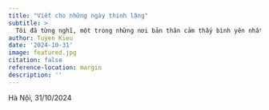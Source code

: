 ```yaml
---
title: "Viết cho những ngày thinh lặng"
subtitle: >
  Tôi đã từng nghĩ, một trong những nơi bản thân cảm thấy bình yên nhất là trong bệnh viện. Cho đến một ngày, người nằm trong đó không phải là mình mà là người khác...
author: Tuyen Kieu
date: '2024-10-31'
image: featured.jpg
citation: false
reference-location: margin
description: ''
---
```


<p style="text-align:justify">Hà Nội, 31/10/2024</p>

<p style="text-align:justify"></p>

